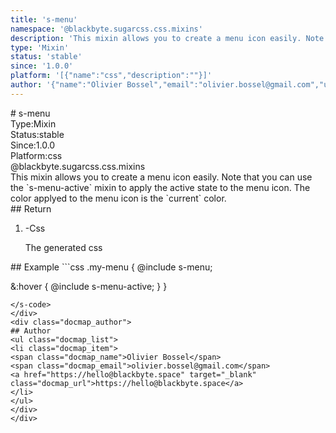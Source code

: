 ```yaml
---
title: 's-menu'
namespace: '@blackbyte.sugarcss.css.mixins'
description: 'This mixin allows you to create a menu icon easily. Note that you can use the `s-menu-active` mixin to apply the active state to the menu icon. The color applyed to the menu icon is the `current` color.'
type: 'Mixin'
status: 'stable'
since: '1.0.0'
platform: '[{"name":"css","description":""}]'
author: '{"name":"Olivier Bossel","email":"olivier.bossel@gmail.com","url":"https://hello@blackbyte.space"}'
---
```

<div class="docmap -mdx">
# s-menu
<div class="docmap_metas">
<div class="docmap_type"><span class="docmap_type-label">Type:</span><span class="docmap_type-value">Mixin</span></div>
<div class="docmap_status"><span class="docmap_status-label">Status:</span><span class="docmap_status-value -stable">stable</span></div>
<div class="docmap_since"><span class="docmap_since-label">Since:</span><span class="docmap_since-value">1.0.0</span></div>
<div class="docmap_platform"><span class="docmap_platform-label">Platform:</span><span class="docmap_platform-value -css">css</span></div>
</div>
<div class="docmap_namespace">@blackbyte.sugarcss.css.mixins</div>
<div class="docmap_description typo-lead typo-format">
This mixin allows you to create a menu icon easily.
Note that you can use the `s-menu-active` mixin to apply the active state to the menu icon.
The color applyed to the menu icon is the `current` color.
</div>
<div class="docmap_return">
## Return
<ol class="docmap_list">
<li class="docmap_item">
<span class="docmap_default">-</span><span class="docmap_type">Css</span>
<p class="docmap_description">The generated css</p>
</li>
</ol>
</div>
<div class="docmap_examples">
## Example
<s-code language="css" header>
```css
.my-menu {
  @include s-menu;

  &:hover {
    @include s-menu-active;
  }
}
```
</s-code>
</div>
<div class="docmap_author">
## Author
<ul class="docmap_list">
<li class="docmap_item">
<span class="docmap_name">Olivier Bossel</span>
<span class="docmap_email">olivier.bossel@gmail.com</span>
<a href="https://hello@blackbyte.space" target="_blank" class="docmap_url">https://hello@blackbyte.space</a>
</li>
</ul>
</div>
</div>